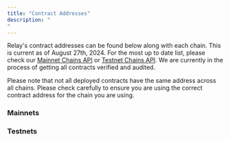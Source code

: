 ```yaml
---
title: "Contract Addresses"
description: "
"
---
```



Relay's contract addresses can be found below along with each chain. This is current as of August
27th, 2024. For the most up to date list, please check our [Mainnet Chains API](https://api.relay.link/chains) or [Testnet Chains API](https://api.testnets.relay.link/chains).
We are currently in the process of getting all contracts verified and audited.

<Info>
  Please note that not all deployed contracts have the same address across all
  chains. Please check carefully to ensure you are using the correct contract
  address for the chain you are using.
</Info>

### Mainnets

<Contracts id="mainnetChains" env="mainnets" />

### Testnets

<Contracts id="testnetChains" env="testnets" />
